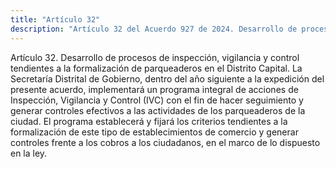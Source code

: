 ```yaml
---
title: "Artículo 32"
description: "Artículo 32 del Acuerdo 927 de 2024. Desarrollo de procesos de inspección, vigilancia y control tendientes a la formalización de parqu..."
---
```


Artículo 32. Desarrollo de procesos de inspección, vigilancia y control tendientes a la formalización de parqueaderos en el Distrito Capital.  La Secretaría Distrital de Gobierno, dentro del año siguiente a la expedición del presente acuerdo, implementará un programa integral de acciones de Inspección, Vigilancia y Control (IVC) con el fin de hacer seguimiento y generar controles efectivos a las actividades de los parqueaderos de la ciudad. El programa establecerá y fijará los criterios tendientes a la formalización de este tipo de establecimientos de comercio y generar controles frente a los cobros a los ciudadanos, en el marco de lo dispuesto en la ley.